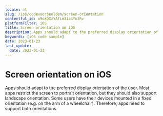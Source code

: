 ```yaml
---
locale: nl
slug: /ios/codevoorbeelden/screen-orientation
contentful_id: o9oXQXzYAfLm31a4Yu3Rv
platformFilter: iOS
title: Screen orientation on iOS
description: Apps should adapt to the preferred display orientation of the user.
keywords: [iOS code sample]
date: 2023-01-23
last_update:
  date: 2023-01-23
---
```


# Screen orientation on iOS

Apps should adapt to the preferred display orientation of the user. Most apps restrict the screen to portrait orientation, but they should also support landscape orientation. Some users have their devices mounted in a fixed orientation (e.g. on the arm of a wheelchair). Therefore, apps need to support both orientations.

<CodeSample id="screen-orientation" locale="nl" platform="ios"/>
